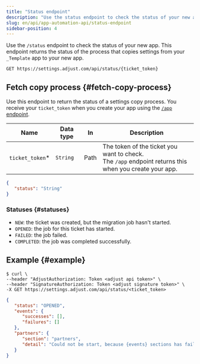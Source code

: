 ```yaml
---
title: "Status endpoint"
description: "Use the status endpoint to check the status of your new app"
slug: en/api/app-automation-api/status-endpoint
sidebar-position: 4
---
```


Use the `/status` endpoint to check the status of your new app. This endpoint returns the status of the process that copies settings from your `_Template` app to your new app.

<CodeBlock title="Endpoint" highlight="/status, {ticket_token}">

```http
GET https://settings.adjust.com/api/status/{ticket_token}
```

</CodeBlock>

## Fetch copy process {#fetch-copy-process}

Use this endpoint to return the status of a settings copy process. You receive your `ticket_token` when you create your app using the [`/app` endpoint](/en/api/app-automation-api/app-endpoint).

| Name             | Data type | In   | Description                                                                                                 |
| ---------------- | --------- | ---- | ----------------------------------------------------------------------------------------------------------- |
| `ticket_token`\* | `String`  | Path | The token of the ticket you want to check. <br />The `/app` endpoint returns this when you create your app. |

```json
{
   "status": "String"
}
```

### Statuses {#statuses}

- `NEW`: the ticket was created, but the migration job hasn't started.
- `OPENED`: the job for this ticket has started.
- `FAILED`: the job failed.
- `COMPLETED`: the job was completed successfully.

## Example {#example}

<CodeBlock title="cURL" highlight="<ticket_token>">

```console
$ curl \
--header "AdjustAuthorization: Token <adjust api token>" \
--header "SignatureAuthorization: Token <adjust signature token>" \
-X GET https://settings.adjust.com/api/status/<ticket_token>
```

</CodeBlock>

<CodeBlock title="Success response">

```json
{
   "status": "OPENED",
   "events": {
      "successes": [],
      "failures": []
   },
   "partners": {
      "section": "partners",
      "detail": "Could not be start, because {events} sections has failed"
   }
}
```

</CodeBlock>
